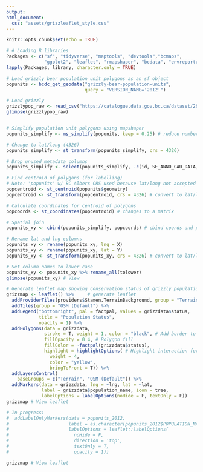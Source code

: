 ```yaml
---
output: 
html_document:
  css: "assets/grizzleaflet_style.css"
---
```

<!--
Copyright 2018 Province of British Columbia
Licensed under the Apache License, Version 2.0 (the "License");
you may not use this file except in compliance with the License.
You may obtain a copy of the License at
http://www.apache.org/licenses/LICENSE-2.0
Unless required by applicable law or agreed to in writing, software distributed under the License is distributed on an "AS IS" BASIS,
WITHOUT WARRANTIES OR CONDITIONS OF ANY KIND, either express or implied.
See the License for the specific language governing permissions and limitations under the License.
-->

```r
knitr::opts_chunk$set(echo = TRUE)
```

```r

# # Loading R libraries
Packages <- c("sf", "tidyverse", "maptools", "devtools","bcmaps",
              "ggplot2", "leaflet", "rmapshaper", "bcdata", "envreportutils","viridis")
lapply(Packages, library, character.only = TRUE)

# Load grizzly bear population unit polygons as an sf object
popunits <- bcdc_get_geodata("grizzly-bear-population-units",
                             query = "VERSION_NAME='2012'")

# Load grizzly 
grizzlypop_raw <- read_csv("https://catalogue.data.gov.bc.ca/dataset/2bf91935-9158-4f77-9c2c-4310480e6c29/resource/4eca8c5c-ed25-46c1-835c-3d9f84b807e1/download/grizzlypopulationestimate2012.csv")
glimpse(grizzlypop_raw)


# Simplify population unit polygons using mapshaper
popunits_simplify <- ms_simplify(popunits, keep = 0.25) # reduce number of vertices

# Change to lat/long (4326)
popunits_simplify <- st_transform(popunits_simplify, crs = 4326)

# Drop unused metadata columns
popunits_simplify <- select(popunits_simplify, -c(id, SE_ANNO_CAD_DATA, VERSION_YEAR_MODIFIED, OBJECTID))

# Find centroid of polygons (for labelling)
# Note: 'popunits' w/ BC Albers CRS used because lat/long not accepted by st_centroid
popcentroid <- st_centroid(popunits$geometry)
popcentroid <- st_transform(popcentroid, crs = 4326) # convert to lat/long

# Calculate coordinates for centroid of polygons
popcoords <- st_coordinates(popcentroid) # changes to a matrix

# Spatial join
popunits_xy <- cbind(popunits_simplify, popcoords) # cbind coords and polygons

# Rename lat and lng columns
popunits_xy <- rename(popunits_xy, lng = X)
popunits_xy <- rename(popunits_xy, lat = Y)
popunits_xy <- st_transform(popunits_xy, crs = 4326) # convert to lat/long

# Set column names to lower case
popunits_xy <- popunits_xy %>% rename_all(tolower)
glimpse(popunits_xy) # View

# Generate leaflet map showing conservation status of grizzly population units
grizzmap <- leaflet() %>%     # generate leaflet
  addProviderTiles(providers$Stamen.TerrainBackground, group = "Terrain") %>%
  addTiles(group = "OSM (Default") %>%
  addLegend("bottomright", pal = factpal, values = grizzdata$status,
            title = "Population Status",
            opacity = 1) %>%
  addPolygons(data = grizzdata,
              stroke = T, weight = 1, color = "black", # Add border to polygons
              fillOpacity = 0.4, # Polygon fill
              fillColor = ~factpal(grizzdata$status),
              highlight = highlightOptions( # Highlight interaction for mouse hover
                weight = 4,
                color = "yellow",
                bringToFront = T)) %>%
  addLayersControl(
    baseGroups = c("Terrain", "OSM (Default")) %>%
  addMarkers(data = grizzdata, lng = ~lng, lat = ~lat,
             label = grizzdata$population_name, icon = tree,
             labelOptions = labelOptions(noHide = F, textOnly = F))
grizzmap # View leaflet

# In progress:
#  addLabelOnlyMarkers(data = popunits_2012,
#                      label = as.character(popunits_2012$POPULATION_NAME),
#                      labelOptions = leaflet::labelOptions(
#                        noHide = F,
#                        direction = 'top',
#                        textOnly = T,
#                        opacity = 1))

```

```r
grizzmap # View leaflet
```
